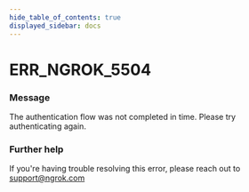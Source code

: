 ```yaml
---
hide_table_of_contents: true
displayed_sidebar: docs
---
```



# ERR_NGROK_5504

### Message
The authentication flow was not completed in time. Please try authenticating again.

<ErrorDetails error='err_ngrok_5504' />


### Further help
If you're having trouble resolving this error, please reach out to [support@ngrok.com](mailto:support@ngrok.com?subject=Help%20with%20ERR_NGROK_5504)

